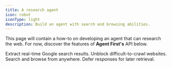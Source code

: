 ```yaml
---
title: A research agent
icon: robot
iconType: light
description: Build an agent with search and browsing abilities.
---
```


This page will contain a how-to on developing an agent that can research the web. For now, discover
the features of **Agent First's** API below.

<Columns cols={2}>
  <Card title='Search' icon='magnifying-glass' href='search'>
    Extract real-time Google search results.
  </Card>
  <Card title='Browsing' icon='browser' href='browser'>
    Unblock difficult-to-crawl websites.
  </Card>
  <Card title='Geotargeting' icon='earth-americas' href='geotargeting'>
    Search and browse from anywhere.
  </Card>
  <Card title='Scheduling' icon='clock' href='Scheduling'>
    Defer responses for later retrieval.
  </Card>
</Columns>
